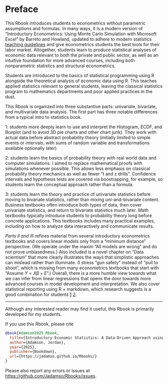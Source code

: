<!---
Last updated: {{< meta date >}}
<img src="Figures_Manual/Logo.png" style="display:block; margin:auto;" width="100%"/>
--->

# Preface {.unnumbered}

This Rbook introduces students to econometrics without parametric assumptions and formulas. In many ways, it is a modern version of "Introductory Econometrics: Using Monte Carlo Simulation with Microsoft Excel" by Barreto and Howland, updated to adhere to modern statistics [teaching guidelines](https://www.amstat.org/education/curriculum-guidelines-for-undergraduate-programs-in-statistical-science-) and give econometrics students the best tools for their labor market. Altogether, students learn to produce statistical analyses of economic data relevant to both the private and public sector, as well as an intuitive foundation for more advanced courses, including both nonparametric statistics and structural econometrics. 

Students are introduced to the basics of statistical programming using R alongside the theoretical analysis of economic data using R. This teaches applied statistics relevant to general students, leaving the classical statistics program to mathematics departments and poor applied practices in the dust. 

This Rbook is organized into three substantive parts: univariate, bivariate, and multivariate data analysis. The first part has three notable differences from a typical intro to statistics book.

1: students more deeply learn to use and interpret the Histogram, ECDF, and Boxplot (and to avoid 3D pie charts and other chart junk). They work with actual data before abstract probability theory (initially limited to simple events or intervals, with sums of random variable and transformations available optionally later)

2: students learn the basics of probability theory with real world data and computer simulations. I aimed to replace mathematical proofs with simulations whenever possible. This allows less emphasis on classical probability theory mechanics as well as fewer "t and z drills". Confidence intervals and hypothesis tests are covered via boostrapping, for example, so  students learn the conceptual approach rather than a formula.

3: students learn the theory and practice of univariate statistics before moving to bivariate statistics, rather than mixing uni-and-bivariate content. Business textbooks often introduce both types of data, then cover univariate statistics, and return to bivariate statistics much later. Math textbooks typically introduce students to probability theory long before concrete applications. This textbooks includes many practical examples, including on how to analyze data interactively and communicate results.

*Parts II and III* refines material from several introductory econometrics textbooks and covers linear models only from a "minimum distance" perspective. (We operate under the maxim "All models are wrong" and do not prove unbiasedness.) Also included is a novel chapter on "Data scientism" that more clearly illustrates the ways that simplistic approaches can mislead rather than illuminate. (I stress "gun safety" instead of "pull to shoot", which is missing from many econometrics textbooks that start with "Assume $Y=X\beta+E$".) Overall, there is a more humble view towards what we can infer from linear regressions that opens the door towards more advanced courses in model development and interpretation. We also cover statistical reporting using R + markdown, which research suggests is a good combination for students [1](https://doi.org/10.1080/00220485.2019.1618765) [2](https://doi.org/10.1002/jae.657). 


***

Although any interested reader may find it useful, this Rbook is primarily developed for my students.

If you use this Rbook, please cite
```bibtex
@book{Adamson2025_Rbook,
  title={Introductory Economic Statistics: A Data-Driven Approach using R},
  author={Adamson, Jordan},
  year={2025},
  publisher={Bookdown},
  url={https://jadamso.github.io/Rbooks/}
}
```

Please also report any errors or issues at <https://github.com/Jadamso/Rbooks/issues>.

